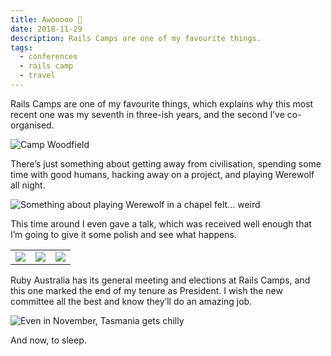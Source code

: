 ```yaml
---
title: Awooooo 🐺
date: 2018-11-29
description: Rails Camps are one of my favourite things.
tags:
  - conferences
  - rails camp
  - travel
---
```


Rails Camps are one of my favourite things, which explains why this most recent one was my seventh in three-ish years, and the second I’ve co-organised.

![Camp Woodfield](camp.png)

There’s just something about getting away from civilisation, spending some time with good humans, hacking away on a project, and playing Werewolf all night.

![Something about playing Werewolf in a chapel felt... weird](wolf.png)

This time around I even gave a talk, which was received well enough that I’m going to give it some polish and see what happens.

| | | |
| --- | --- | --- |
| ![](hike1.png) | ![](hike2.png) | ![](hike3.png) |

Ruby Australia has its general meeting and elections at Rails Camps, and this one marked the end of my tenure as President. I wish the new committee all the best and know they’ll do an amazing job.

![Even in November, Tasmania gets *chilly*](fire.png)

And now, to sleep.